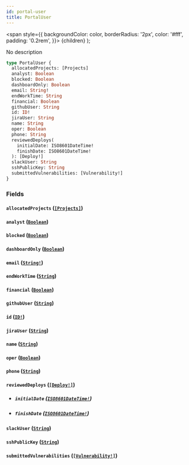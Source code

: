 ```yaml
---
id: portal-user
title: PortalUser
---
```


<span
style={{
      backgroundColor: color,
      borderRadius: '2px',
      color: '#fff',
      padding: '0.2rem',
    }}>
{children}
</span>
);

No description

```graphql
type PortalUser {
  allocatedProjects: [Projects]
  analyst: Boolean
  blocked: Boolean
  dashboardOnly: Boolean
  email: String!
  endWorkTime: String
  financial: Boolean
  githubUser: String
  id: ID!
  jiraUser: String
  name: String
  oper: Boolean
  phone: String
  reviewedDeploys(
    initialDate: ISO8601DateTime!
    finishDate: ISO8601DateTime!
  ): [Deploy!]
  slackUser: String
  sshPublicKey: String
  submittedVulnerabilities: [Vulnerability!]
}
```

### Fields

#### `allocatedProjects` ([`[Projects]`](/api/objects/project))

#### `analyst` ([`Boolean`](/api/scalars/boolean))

#### `blocked` ([`Boolean`](/api/scalars/boolean))

#### `dashboardOnly` ([`Boolean`](/api/scalars/boolean))

#### `email` ([`String!`](/api/scalars/string))

#### `endWorkTime` ([`String`](/api/scalars/string))

#### `financial` ([`Boolean`](/api/scalars/boolean))

#### `githubUser` ([`String`](/api/scalars/string))

#### `id` ([`ID!`](/api/scalars/id))

#### `jiraUser` ([`String`](/api/scalars/string))

#### `name` ([`String`](/api/scalars/string))

#### `oper` ([`Boolean`](/api/scalars/boolean))

#### `phone` ([`String`](/api/scalars/string))

#### `reviewedDeploys` ([`[Deploy!]`](/api/objects/deploy))

- ##### `initialDate` ([`ISO8601DateTime!`](/api/scalars/iso-8601-date-time))

- ##### `finishDate` ([`ISO8601DateTime!`](/api/scalars/iso-8601-date-time))

#### `slackUser` ([`String`](/api/scalars/string))

#### `sshPublicKey` ([`String`](/api/scalars/string))

#### `submittedVulnerabilities` ([`[Vulnerability!]`](/api/objects/vulnerability))
